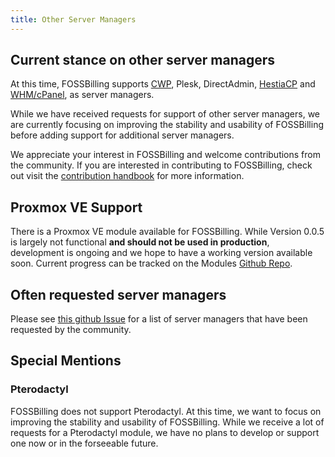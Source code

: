 ```yaml
---
title: Other Server Managers
---
```


## Current stance on other server managers

At this time, FOSSBilling supports [CWP](https://fossbilling.org/docs/server-managers/cwp), Plesk, DirectAdmin, [HestiaCP](https://fossbilling.org/docs/server-managers/hestiacp) and [WHM/cPanel](https://fossbilling.org/docs/server-managers/whm), as server managers. 

While we have received requests for support of other server managers, we are currently focusing on improving the stability and usability of FOSSBilling before adding support for additional server managers.

We appreciate your interest in FOSSBilling and welcome contributions from the community. 
If you are interested in contributing to FOSSBilling, check out visit the [contribution handbook](https://fossbilling.org/docs/contribution-handbook/guides/creating-a-server-manager) for more information.

## Proxmox VE Support

There is a Proxmox VE module available for FOSSBilling. 
While Version 0.0.5 is largely not functional **and should not be used in production**, development is ongoing and we hope to have a working version available soon.
Current progress can be tracked on the Modules [Github Repo](https://github.com/FOSSBilling/Proxmox). 

## Often requested server managers

Please see [this github Issue](https://github.com/FOSSBilling/FOSSBilling/issues/1362) for a list of server managers that have been requested by the community.

## Special Mentions

### Pterodactyl

FOSSBilling does not support Pterodactyl.
At this time, we want to focus on improving the stability and usability of FOSSBilling. 
While we receive a lot of requests for a Pterodactyl module, we have no plans to develop or support one now or in the forseeable future. 
